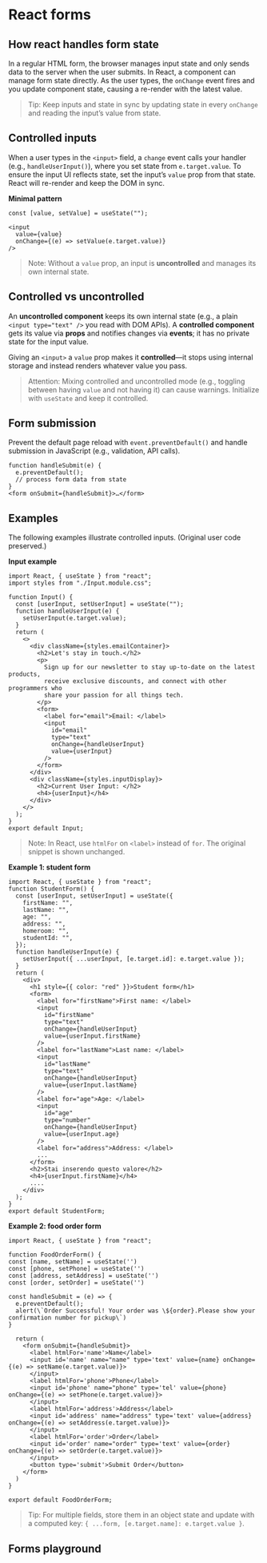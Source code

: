 # React forms

## How react handles form state
In a regular HTML form, the browser manages input state and only sends data to the server when the user submits.
In React, a component can manage form state directly. As the user types, the `onChange` event fires and you update component state, causing a re-render with the latest value.

> Tip: Keep inputs and state in sync by updating state in every `onChange` and reading the input’s value from state.

## Controlled inputs
When a user types in the `<input>` field, a `change` event calls your handler (e.g., `handleUserInput()`), where you set state from `e.target.value`. To ensure the input UI reflects state, set the input’s `value` prop from that state. React will re-render and keep the DOM in sync.

**Minimal pattern**
~~~
const [value, setValue] = useState("");

<input
  value={value}
  onChange={(e) => setValue(e.target.value)}
/>
~~~

> Note: Without a `value` prop, an input is **uncontrolled** and manages its own internal state.

## Controlled vs uncontrolled
An **uncontrolled component** keeps its own internal state (e.g., a plain `<input type="text" />` you read with DOM APIs).
A **controlled component** gets its value via **props** and notifies changes via **events**; it has no private state for the input value.

Giving an `<input>` a `value` prop makes it **controlled**—it stops using internal storage and instead renders whatever value you pass.

> Attention: Mixing controlled and uncontrolled mode (e.g., toggling between having `value` and not having it) can cause warnings. Initialize with `useState` and keep it controlled.

## Form submission
Prevent the default page reload with `event.preventDefault()` and handle submission in JavaScript (e.g., validation, API calls).
~~~
function handleSubmit(e) {
  e.preventDefault();
  // process form data from state
}
<form onSubmit={handleSubmit}>…</form>
~~~

## Examples
The following examples illustrate controlled inputs. (Original user code preserved.)

**Input example**
~~~
import React, { useState } from "react";
import styles from "./Input.module.css";

function Input() {
  const [userInput, setUserInput] = useState("");
  function handleUserInput(e) {
    setUserInput(e.target.value);
  }
  return (
    <>
      <div className={styles.emailContainer}>
        <h2>Let's stay in touch.</h2>
        <p>
          Sign up for our newsletter to stay up-to-date on the latest products,
          receive exclusive discounts, and connect with other programmers who
          share your passion for all things tech.
        </p>
        <form>
          <label for="email">Email: </label>
          <input
            id="email"
            type="text"
            onChange={handleUserInput}
            value={userInput}
          />
        </form>
      </div>
      <div className={styles.inputDisplay}>
        <h2>Current User Input: </h2>
        <h4>{userInput}</h4>
      </div>
    </>
  );
}
export default Input;
~~~

> Note: In React, use `htmlFor` on `<label>` instead of `for`. The original snippet is shown unchanged.

**Example 1: student form**
~~~
import React, { useState } from "react";
function StudentForm() {
  const [userInput, setUserInput] = useState({
    firstName: "",
    lastName: "",
    age: "",
    address: "",
    homeroom: "",
    studentId: "",
  });
  function handleUserInput(e) {
    setUserInput({ ...userInput, [e.target.id]: e.target.value });
  }
  return (
    <div>
      <h1 style={{ color: "red" }}>Student form</h1>
      <form>
        <label for="firstName">First name: </label>
        <input
          id="firstName"
          type="text"
          onChange={handleUserInput}
          value={userInput.firstName}
        />
        <label for="lastName">Last name: </label>
        <input
          id="lastName"
          type="text"
          onChange={handleUserInput}
          value={userInput.lastName}
        />
        <label for="age">Age: </label>
        <input
          id="age"
          type="number"
          onChange={handleUserInput}
          value={userInput.age}
        />
        <label for="address">Address: </label>
        ...
      </form>
      <h2>Stai inserendo questo valore</h2>
      <h4>{userInput.firstName}</h4>
      ....
    </div>
  );
}
export default StudentForm;
~~~

**Example 2: food order form**
~~~
import React, { useState } from "react";

function FoodOrderForm() {
const [name, setName] = useState('')
const [phone, setPhone] = useState('')
const [address, setAddress] = useState('')
const [order, setOrder] = useState('')

const handleSubmit = (e) => {
  e.preventDefault();
  alert(\`Order Successful! Your order was \${order}.Please show your confirmation number for pickup\`)
}

  return (
    <form onSubmit={handleSubmit}>
      <label htmlFor='name'>Name</label>
      <input id='name' name="name" type='text' value={name} onChange={(e) => setName(e.target.value)}>
      </input>
      <label htmlFor='phone'>Phone</label>
      <input id='phone' name="phone" type='tel' value={phone} onChange={(e) => setPhone(e.target.value)}>
      </input>
      <label htmlFor='address'>Address</label>
      <input id='address' name="address" type='text' value={address} onChange={(e) => setAddress(e.target.value)}>
      </input>
      <label htmlFor='order'>Order</label>
      <input id='order' name="order" type='text' value={order} onChange={(e) => setOrder(e.target.value)}>
      </input>
      <button type='submit'>Submit Order</button>
    </form>
  )
}

export default FoodOrderForm;
~~~

> Tip: For multiple fields, store them in an object state and update with a computed key: `{ ...form, [e.target.name]: e.target.value }`.

## Forms playground

<FormsPlayground />